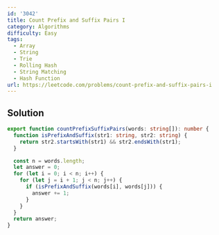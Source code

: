 ```yaml
---
id: '3042'
title: Count Prefix and Suffix Pairs I
category: Algorithms
difficulty: Easy
tags:
  - Array
  - String
  - Trie
  - Rolling Hash
  - String Matching
  - Hash Function
url: https://leetcode.com/problems/count-prefix-and-suffix-pairs-i
---
```


## Solution

```typescript filename="solution.ts" copy
export function countPrefixSuffixPairs(words: string[]): number {
  function isPrefixAndSuffix(str1: string, str2: string) {
    return str2.startsWith(str1) && str2.endsWith(str1);
  }

  const n = words.length;
  let answer = 0;
  for (let i = 0; i < n; i++) {
    for (let j = i + 1; j < n; j++) {
      if (isPrefixAndSuffix(words[i], words[j])) {
        answer += 1;
      }
    }
  }
  return answer;
}
```
